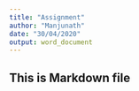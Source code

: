 ```yaml
---
title: "Assignment"
author: "Manjunath"
date: "30/04/2020"
output: word_document
---
```




## This is Markdown file

